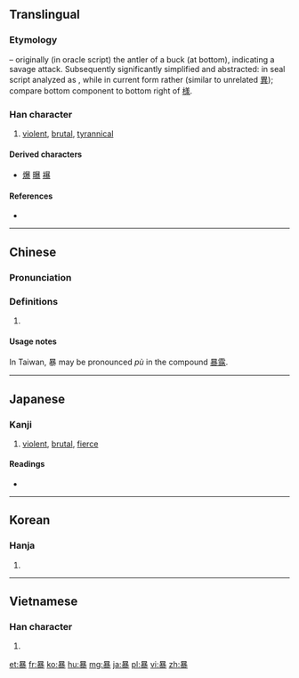 {{also|異}}
==Translingual==

===Etymology===
{{liushu|ic}} – originally (in oracle script) the antler of a buck (at bottom), indicating a savage attack. Subsequently significantly simplified and abstracted: in seal script analyzed as {{Han compound|日|出|廾|米}}, while in current form rather {{Han compound|日|共|水}} (similar to unrelated [[異]]); compare bottom component to bottom right of [[様]].

===Han character===
{{Han char|rn=72|rad=日|as=11|sn=15|four=6013<sub>2</sub>|canj=日廿金水 (ATCE)|ids=⿳[[日]][[共]][[水|⺢]]}}

# [[violent]], [[brutal]], [[tyrannical]]

====Derived characters====
* [[爆]] [[曝]] [[襮]]

====References====
* {{Han ref|kx=0499.290|dkj=14137|dj=0868.350|hdz=21532.150|uh=66B4|ud=26292|bh=BCC9|bd=48329}}

----

==Chinese==
{{zh-forms}}

===Pronunciation===
{{zh-pron
|m=bào
|c=bou6
|mc=y
|oc=y
|ma=
|cat=a
}}

===Definitions===
# {{rfdef|lang=zh}}

====Usage notes====
In Taiwan, 暴 may be pronounced ''pù'' in the compound [[暴露]].

----

==Japanese==

===Kanji===
{{ja-kanji|grade=5|rs=日11}}

# [[violent]], [[brutal]], [[fierce]]

====Readings====
* {{ja-readings|goon=[[ぼう]] (''bō''), [[ぼく]] (boku)|kanon=[[ほう]] (hō), [[ほく]] (hoku)|kanyoon=[[ばく]] (''baku'')|kun=[[あばく]] ([[暴く]], ''[[abaku]]''), [[あばれる]] ([[暴れる]], ''[[abareru]]'')}}

----

==Korean==

===Hanja===
{{ko-hanja|hangeul=[[폭]], [[포]]|eumhun=|rv=pok, po|mr=p'ok, p'o|y=phok, pho}}

# {{defn|lang=ko|sort=日11}}

----

==Vietnamese==

===Han character===
{{vi-hantu|[[bạo]], [[bão]], [[bộc]], [[bẹo]]|rs=日11}}

# {{defn|lang=vi|sort=日11}}

[[et:暴]]
[[fr:暴]]
[[ko:暴]]
[[hu:暴]]
[[mg:暴]]
[[ja:暴]]
[[pl:暴]]
[[vi:暴]]
[[zh:暴]]